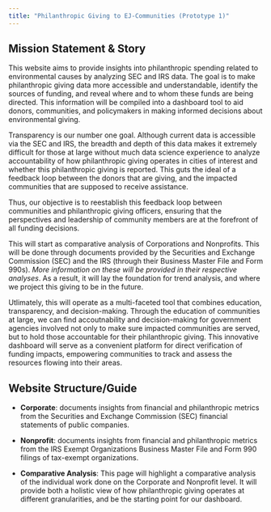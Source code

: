 ```yaml
---
title: "Philanthropic Giving to EJ-Communities (Prototype 1)"
---
```


## Mission Statement & Story

This website aims to provide insights into philanthropic spending related to environmental causes by analyzing SEC and IRS data. The goal is to make philanthropic giving data more accessible and understandable, identify the sources of funding, and reveal where and to whom these funds are being directed. This information will be compiled into a dashboard tool to aid donors, communities, and policymakers in making informed decisions about environmental giving.

Transparency is our number one goal. Although current data is accessible via the SEC and IRS, the breadth and depth of this data makes it extremely difficult for those at large without much data science experience to analyze accountability of how philanthropic giving operates in cities of interest and whether this philanthropic giving is reported. This guts the ideal of a feedback loop between the donors that are giving, and the impacted communities that are supposed to receive assistance.

Thus, our objective is to reestablish this feedback loop between communities and philanthropic giving officers, ensuring that the perspectives and leadership of community members are at the forefront of all funding decisions.

This will start as comparative analysis of Corporations and Nonprofits. This will be done through documents provided by the Securities and Exchange Commission (SEC) and the IRS (through their Business Master File and Form 990s). *More information on these will be provided in their respective analyses*. As a result, it will lay the foundation for trend analysis, and where we project this giving to be in the future.

Utlimately, this will operate as a multi-faceted tool that combines education, transparency, and decision-making. Through the education of communities at large, we can find accoutnability and decision-making for government agencies involved not only to make sure impacted communities are served, but to hold those accountable for their philanthropic giving. This innovative dashboard will serve as a convenient platform for direct verification of funding impacts, empowering communities to track and assess the resources flowing into their areas.

## Website Structure/Guide

-   **Corporate**: documents insights from financial and philanthropic metrics from the Securities and Exchange Commission (SEC) financial statements of public companies.

-   **Nonprofit**: documents insights from financial and philanthropic metrics from the IRS Exempt Organizations Business Master File and Form 990 filings of tax-exempt organizations.

-   **Comparative Analysis**: This page will highlight a comparative analysis of the individual work done on the Corporate and Nonprofit level. It will provide both a holistic view of how philanthropic giving operates at different granularities, and be the starting point for our dashboard.
